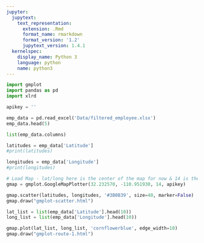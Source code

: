 ```yaml
---
jupyter:
  jupytext:
    text_representation:
      extension: .Rmd
      format_name: rmarkdown
      format_version: '1.2'
      jupytext_version: 1.4.1
  kernelspec:
    display_name: Python 3
    language: python
    name: python3
---
```


```python
import gmplot
import pandas as pd
import xlrd
```

```python
apikey = ''
```

```python
emp_data = pd.read_excel('Data/filtered_employee.xlsx')
emp_data.head(5)

list(emp_data.columns)
```

```python
latitudes = emp_data['Latitude']
#print(latitudes)

longitudes = emp_data['Longitude']
#print(longitudes)
```

```python
# Load Map - lat/long here is the center of the map for now & 14 is the zoom level
gmap = gmplot.GoogleMapPlotter(32.232570, -110.951930, 14, apikey)
```

```python
gmap.scatter(latitudes, longitudes, '#3B0B39', size=40, marker=False)
gmap.draw("gmplot-scatter.html")
```

```python
lat_list = list(emp_data['Latitude'].head(10))
long_list = list(emp_data['Longitude'].head(10))
```

```python
gmap.plot(lat_list, long_list, 'cornflowerblue', edge_width=10)
gmap.draw("gmplot-route-1.html")
```
